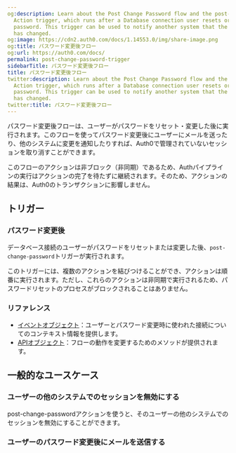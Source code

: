 ```yaml
---
og:description: Learn about the Post Change Password flow and the post-change-password
  Action trigger, which runs after a Database connection user resets or changes their
  password. This trigger can be used to notify another system that the user’s password
  has changed.
og:image: https://cdn2.auth0.com/docs/1.14553.0/img/share-image.png
og:title: パスワード変更後フロー
og:url: https://auth0.com/docs/
permalink: post-change-password-trigger
sidebarTitle: パスワード変更後フロー
title: パスワード変更後フロー
twitter:description: Learn about the Post Change Password flow and the post-change-password
  Action trigger, which runs after a Database connection user resets or changes their
  password. This trigger can be used to notify another system that the user’s password
  has changed.
twitter:title: パスワード変更後フロー
---
```


パスワード変更後フローは、ユーザーがパスワードをリセット・変更した後に実行されます。このフローを使ってパスワード変更後にユーザーにメールを送ったり、他のシステムに変更を通知したりすれば、Auth0で管理されていないセッションを取り消すことができます。

このフローのアクションは非ブロック（非同期）であるため、Authパイプラインの実行はアクションの完了を待たずに継続されます。そのため、アクションの結果は、Auth0のトランザクションに影響しません。

## トリガー

### パスワード変更後

データベース接続のユーザーがパスワードをリセットまたは変更した後、`post-change-password`トリガーが実行されます。

このトリガーには、複数のアクションを結びつけることができ、アクションは順番に実行されます。ただし、これらのアクションは非同期で実行されるため、パスワードリセットのプロセスがブロックされることはありません。

### リファレンス

* [イベントオブジェクト](/actions/explore-triggers/post-change-password-trigger/post-change-password-event-object)：ユーザーとパスワード変更時に使われた接続についてのコンテキスト情報を提供します。
* [APIオブジェクト](/actions/explore-triggers/post-change-password-trigger/post-change-password-api-object)：フローの動作を変更するためのメソッドが提供されます。

## 一般的なユースケース

### ユーザーの他のシステムでのセッションを無効にする

post-change-passwordアクションを使うと、そのユーザーの他のシステムでのセッションを無効にすることができます。





### ユーザーのパスワード変更後にメールを送信する
